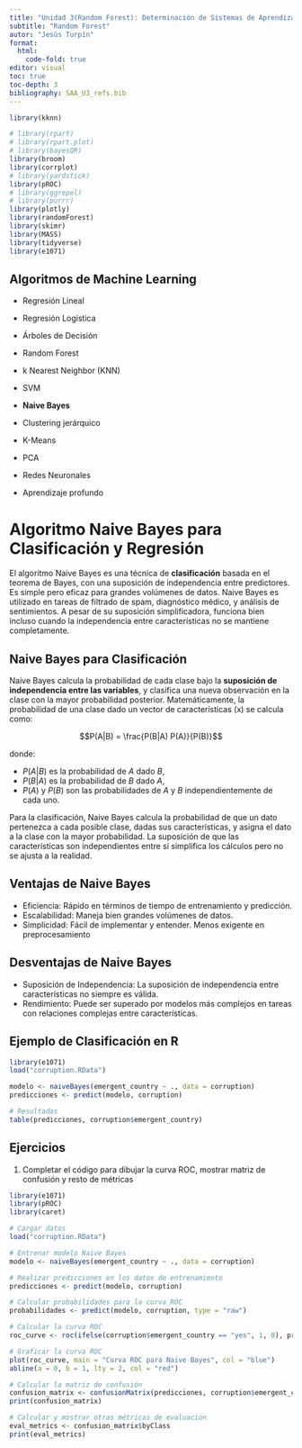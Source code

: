 ---
title: "Unidad 3(Random Forest): Determinación de Sistemas de Aprendizaje automático"
subtitle: "Random Forest"
autor: "Jesús Turpín"
format:
  html:
    code-fold: true
editor: visual
toc: true
toc-depth: 3
bibliography: SAA_U3_refs.bib
---

```{r warning=FALSE, message=FALSE}
library(kknn)

# library(rpart)
# library(rpart.plot)
# library(bayesQR)
library(broom)
library(corrplot)
# library(yardstick)
library(pROC)
# library(ggrepel)
# library(purrr)
library(plotly)
library(randomForest)
library(skimr)
library(MASS)
library(tidyverse)
library(e1071)
```

## Algoritmos de Machine Learning

-   Regresión Lineal

-   Regresión Logística

-   Árboles de Decisión

-   Random Forest

-   k Nearest Neighbor (KNN)

-   SVM

-   **Naive Bayes**

-   Clustering jerárquico

-   K-Means

-   PCA

-   Redes Neuronales

-   Aprendizaje profundo

# Algoritmo Naive Bayes para Clasificación y Regresión

El algoritmo Naive Bayes es una técnica de **clasificación** basada en el teorema de Bayes, con una suposición de independencia entre predictores. Es simple pero eficaz para grandes volúmenes de datos. Naive Bayes es utilizado en tareas de filtrado de spam, diagnóstico médico, y análisis de sentimientos. A pesar de su suposición simplificadora, funciona bien incluso cuando la independencia entre características no se mantiene completamente.

## Naive Bayes para Clasificación

Naive Bayes calcula la probabilidad de cada clase bajo la **suposición de independencia entre las variables**, y clasifica una nueva observación en la clase con la mayor probabilidad posterior. Matemáticamente, la probabilidad de una clase dado un vector de características (x) se calcula como:

$$P(A|B) = \frac{P(B|A) P(A)}{P(B)}$$

donde:

-   $P(A|B)$ es la probabilidad de $A$ dado $B$,
-   $P(B|A)$ es la probabilidad de $B$ dado $A$,
-   $P(A)$ y $P(B)$ son las probabilidades de $A$ y $B$ independientemente de cada uno.

Para la clasificación, Naive Bayes calcula la probabilidad de que un dato pertenezca a cada posible clase, dadas sus características, y asigna el dato a la clase con la mayor probabilidad. La suposición de que las características son independientes entre sí simplifica los cálculos pero no se ajusta a la realidad.

## Ventajas de Naive Bayes

-   Eficiencia: Rápido en términos de tiempo de entrenamiento y predicción.
-   Escalabilidad: Maneja bien grandes volúmenes de datos.
-   Simplicidad: Fácil de implementar y entender. Menos exigente en preprocesamiento

## Desventajas de Naive Bayes

-   Suposición de Independencia: La suposición de independencia entre características no siempre es válida.
-   Rendimiento: Puede ser superado por modelos más complejos en tareas con relaciones complejas entre características.

## Ejemplo de Clasificación en R

```{r}
library(e1071)
load("corruption.RData")

modelo <- naiveBayes(emergent_country ~ ., data = corruption)
predicciones <- predict(modelo, corruption)

# Resultados
table(predicciones, corruption$emergent_country)
```

## Ejercicios

1.  Completar el código para dibujar la curva ROC, mostrar matriz de confusión y resto de métricas

```{r}
library(e1071)
library(pROC)
library(caret)

# Cargar datos
load("corruption.RData")

# Entrenar modelo Naive Bayes
modelo <- naiveBayes(emergent_country ~ ., data = corruption)

# Realizar predicciones en los datos de entrenamiento
predicciones <- predict(modelo, corruption)

# Calcular probabilidades para la curva ROC
probabilidades <- predict(modelo, corruption, type = "raw")

# Calcular la curva ROC
roc_curve <- roc(ifelse(corruption$emergent_country == "yes", 1, 0), probabilidades[, "yes"])

# Graficar la curva ROC
plot(roc_curve, main = "Curva ROC para Naive Bayes", col = "blue")
abline(a = 0, b = 1, lty = 2, col = "red")

# Calcular la matriz de confusión
confusion_matrix <- confusionMatrix(predicciones, corruption$emergent_country)
print(confusion_matrix)

# Calcular y mostrar otras métricas de evaluación
eval_metrics <- confusion_matrix$byClass
print(eval_metrics)

```
